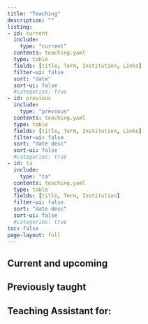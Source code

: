 ```yaml
---
title: "Teaching"
description: "" 
listing:
- id: current
  include: 
    type: "current"
  contents: teaching.yaml
  type: table
  fields: [title, Term, Institution, Links]
  filter-ui: false
  sort: "date"
  sort-ui: false
  #categories: true
- id: previous
  include: 
    type: "previous"
  contents: teaching.yaml
  type: table
  fields: [title, Term, Institution, Links]
  filter-ui: false
  sort: "date desc"
  sort-ui: false
  #categories: true
- id: ta
  include: 
    type: "ta"
  contents: teaching.yaml
  type: table
  fields: [title, Term, Institution]
  filter-ui: false
  sort: "date desc"
  sort-ui: false
  #categories: true
toc: false    
page-layout: full
---
```


<!-- See about omitting columns by table -->

## Current and upcoming

:::{#current}
:::

## Previously taught

:::{#previous}
::: 

## Teaching Assistant for:

:::{#ta}
::: 
